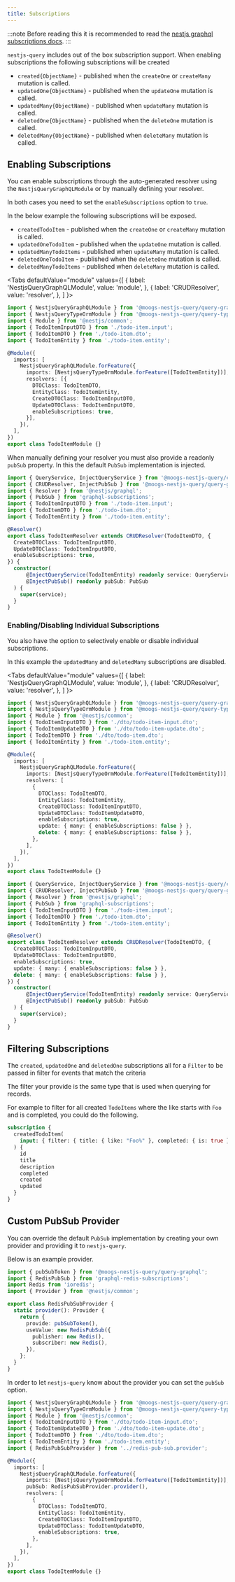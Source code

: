 ```yaml
---
title: Subscriptions
---
```



:::note
Before reading this it is recommended to read the [nestjs graphql subscriptions docs](https://docs.nestjs.com/graphql/subscriptions).
:::

`nestjs-query` includes out of the box subscription support. When enabling subscriptions the following subscriptions will be created

* `created{ObjectName}` - published when the `createOne` or `createMany` mutation is called.
* `updatedOne{ObjectName}`  - published when the `updateOne` mutation is called.
* `updatedMany{ObjectName}` - published when `updateMany` mutation is called.
* `deletedOne{ObjectName}` - published when the `deleteOne` mutation is called.
* `deletedMany{ObjectName}`  - published when `deleteMany` mutation is called.

## Enabling Subscriptions

You can enable subscriptions through the auto-generated resolver using the `NestjsQueryGraphQLModule` or by manually defining your resolver.

In both cases you need to set the `enableSubscriptions` option to `true`.

In the below example the following subscriptions will be exposed.

* `createdTodoItem` - published when the `createOne` or `createMany` mutation is called.
* `updatedOneTodoItem`  - published when the `updateOne` mutation is called.
* `updatedManyTodoItems` - published when `updateMany` mutation is called.
* `deletedOneTodoItem` - published when the `deleteOne` mutation is called.
* `deletedManyTodoItems`  - published when `deleteMany` mutation is called.

<Tabs
  defaultValue="module"
  values={[
    { label: 'NestjsQueryGraphQLModule', value: 'module', },
    { label: 'CRUDResolver', value: 'resolver', },
  ]
}>
<TabItem value="module">

```ts title="todo-item.module.ts" {17}
import { NestjsQueryGraphQLModule } from '@moogs-nestjs-query/query-graphql';
import { NestjsQueryTypeOrmModule } from '@moogs-nestjs-query/query-typeorm';
import { Module } from '@nestjs/common';
import { TodoItemInputDTO } from './todo-item.input';
import { TodoItemDTO } from './todo-item.dto';
import { TodoItemEntity } from './todo-item.entity';

@Module({
  imports: [
    NestjsQueryGraphQLModule.forFeature({
      imports: [NestjsQueryTypeOrmModule.forFeature([TodoItemEntity])],
      resolvers: [{
        DTOClass: TodoItemDTO,
        EntityClass: TodoItemEntity,
        CreateDTOClass: TodoItemInputDTO,
        UpdateDTOClass: TodoItemInputDTO,
        enableSubscriptions: true,
      }],
    }),
  ],
})
export class TodoItemModule {}
```

</TabItem>
<TabItem value="resolver">

When manually defining your resolver you must also provide a readonly `pubSub` property. In this the default `PubSub` implementation is injected.

```ts title="todo-item.resolver.ts" {13,17}
import { QueryService, InjectQueryService } from '@moogs-nestjs-query/core';
import { CRUDResolver, InjectPubSub } from '@moogs-nestjs-query/query-graphql';
import { Resolver } from '@nestjs/graphql';
import { PubSub } from 'graphql-subscriptions';
import { TodoItemInputDTO } from './todo-item.input';
import { TodoItemDTO } from './todo-item.dto';
import { TodoItemEntity } from './todo-item.entity';

@Resolver()
export class TodoItemResolver extends CRUDResolver(TodoItemDTO, {
  CreateDTOClass: TodoItemInputDTO,
  UpdateDTOClass: TodoItemInputDTO,
  enableSubscriptions: true,
}) {
  constructor(
      @InjectQueryService(TodoItemEntity) readonly service: QueryService<TodoItemEntity>,
      @InjectPubSub() readonly pubSub: PubSub
  ) {
    super(service);
  }
}
```

</TabItem>
</Tabs>

### Enabling/Disabling Individual Subscriptions

You also have the option to selectively enable or disable individual subscriptions.

In this example the `updatedMany` and `deletedMany` subscriptions are disabled.

<Tabs
  defaultValue="module"
  values={[
    { label: 'NestjsQueryGraphQLModule', value: 'module', },
    { label: 'CRUDResolver', value: 'resolver', },
  ]
}>
<TabItem value="module">

```ts title="todo-item.module.ts" {18-19}
import { NestjsQueryGraphQLModule } from '@moogs-nestjs-query/query-graphql';
import { NestjsQueryTypeOrmModule } from '@moogs-nestjs-query/query-typeorm';
import { Module } from '@nestjs/common';
import { TodoItemInputDTO } from './dto/todo-item-input.dto';
import { TodoItemUpdateDTO } from './dto/todo-item-update.dto';
import { TodoItemDTO } from './dto/todo-item.dto';
import { TodoItemEntity } from './todo-item.entity';

@Module({
  imports: [
    NestjsQueryGraphQLModule.forFeature({
      imports: [NestjsQueryTypeOrmModule.forFeature([TodoItemEntity])],
      resolvers: [
        {
          DTOClass: TodoItemDTO,
          EntityClass: TodoItemEntity,
          CreateDTOClass: TodoItemInputDTO,
          UpdateDTOClass: TodoItemUpdateDTO,
          enableSubscriptions: true,
          update: { many: { enableSubscriptions: false } },
          delete: { many: { enableSubscriptions: false } },
        },
      ],
    }),
  ],
})
export class TodoItemModule {}

```

</TabItem>
<TabItem value="resolver">

```ts title="todo-item.resolver.ts" {14-15}
import { QueryService, InjectQueryService } from '@moogs-nestjs-query/core';
import { CRUDResolver, InjectPubSub } from '@moogs-nestjs-query/query-graphql';
import { Resolver } from '@nestjs/graphql';
import { PubSub } from 'graphql-subscriptions';
import { TodoItemInputDTO } from './todo-item.input';
import { TodoItemDTO } from './todo-item.dto';
import { TodoItemEntity } from './todo-item.entity';

@Resolver()
export class TodoItemResolver extends CRUDResolver(TodoItemDTO, {
  CreateDTOClass: TodoItemInputDTO,
  UpdateDTOClass: TodoItemInputDTO,
  enableSubscriptions: true,
  update: { many: { enableSubscriptions: false } },
  delete: { many: { enableSubscriptions: false } },
}) {
  constructor(
      @InjectQueryService(TodoItemEntity) readonly service: QueryService<TodoItemEntity>,
      @InjectPubSub() readonly pubSub: PubSub
  ) {
    super(service);
  }
}
```

</TabItem>
</Tabs>

## Filtering Subscriptions

The `created`, `updatedOne` and `deletedOne` subscriptions all for a `Filter` to be passed in filter for events that match the criteria

The filter your provide is the same type that is used when querying for records.

For example to filter for all created `TodoItems` where the like starts with `Foo` and is completed, you could do the following.

```graphql
subscription {
  createdTodoItem(
    input: { filter: { title: { like: "Foo%" }, completed: { is: true } } }
  ) {
    id
    title
    description
    completed
    created
    updated
  }
}
```

## Custom PubSub Provider

You can override the default `PubSub` implementation by creating your own provider and providing it to `nestjs-query`.

Below is an example provider.

```ts title="redis-pub-sub.provider.ts"
import { pubSubToken } from '@moogs-nestjs-query/query-graphql';
import { RedisPubSub } from 'graphql-redis-subscriptions';
import Redis from 'ioredis';
import { Provider } from '@nestjs/common';

export class RedisPubSubProvider {
  static provider(): Provider {
    return {
      provide: pubSubToken(),
      useValue: new RedisPubSub({
        publisher: new Redis(),
        subscriber: new Redis(),
      }),
    };
  }
}

```

In order to let `nestjs-query` know about the provider you can set the `pubSub` option.

```ts title="todo-item/todo-item.module.ts" {14}
import { NestjsQueryGraphQLModule } from '@moogs-nestjs-query/query-graphql';
import { NestjsQueryTypeOrmModule } from '@moogs-nestjs-query/query-typeorm';
import { Module } from '@nestjs/common';
import { TodoItemInputDTO } from './dto/todo-item-input.dto';
import { TodoItemUpdateDTO } from './dto/todo-item-update.dto';
import { TodoItemDTO } from './dto/todo-item.dto';
import { TodoItemEntity } from './todo-item.entity';
import { RedisPubSubProvider } from '../redis-pub-sub.provider';

@Module({
  imports: [
    NestjsQueryGraphQLModule.forFeature({
      imports: [NestjsQueryTypeOrmModule.forFeature([TodoItemEntity])],
      pubSub: RedisPubSubProvider.provider(),
      resolvers: [
        {
          DTOClass: TodoItemDTO,
          EntityClass: TodoItemEntity,
          CreateDTOClass: TodoItemInputDTO,
          UpdateDTOClass: TodoItemUpdateDTO,
          enableSubscriptions: true,
        },
      ],
    }),
  ],
})
export class TodoItemModule {}
```
